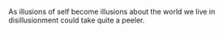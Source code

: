 As illusions of self
become illusions about the world we live in
disillusionment could take quite a peeler.
